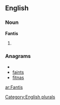 
==English==

===Noun===
'''Fantis'''

# {{plural of|[[Fanti]]}}

===Anagrams===
* {{alphagram|afinst}}
* [[faints#English|faints]]
* [[fitnas#English|fitnas]]


[[Category:English plurals]]

[[ar:Fantis]]